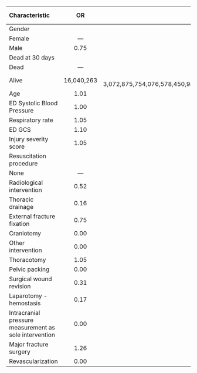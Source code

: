 **Characteristic**                                          **OR**                                                                                                          **95% CI**                                                                                                         **p-value** 
-------------------------------------------------------  ------------  ---------------------------------------------------------------------------------------------------------------------------------------------------------------------------------------------------------------------  -------------
Gender                                                                                                                                                                                                                                                                                                     
Female                                                        —                                                                                                                  —                                                                                                                         
Male                                                         0.75                                                                                                           0.38, 1.55                                                                                                             0.4     
Dead at 30 days                                                                                                                                                                                                                                                                                            
Dead                                                          —                                                                                                                  —                                                                                                                         
Alive                                                     16,040,263    0.00, 3,072,875,754,076,578,450,989,285,412,744,649,957,574,234,543,977,297,355,905,585,701,602,776,452,475,907,272,764,003,182,075,771,468,035,774,443,027,742,285,664,953,397,225,648,143,218,022,931,369,033,728       >0.9     
Age                                                          1.01                                                                                                           1.00, 1.03                                                                                                            0.094    
ED Systolic Blood Pressure                                   1.00                                                                                                           0.99, 1.02                                                                                                             0.6     
Respiratory rate                                             1.05                                                                                                           0.98, 1.12                                                                                                            0.13     
ED GCS                                                       1.10                                                                                                           0.84, 1.57                                                                                                             0.6     
Injury severity score                                        1.05                                                                                                           1.00, 1.09                                                                                                            0.027    
Resuscitation procedure                                                                                                                                                                                                                                                                                    
None                                                          —                                                                                                                  —                                                                                                                         
Radiological intervention                                    0.52                                                                                                           0.12, 1.68                                                                                                             0.3     
Thoracic drainage                                            0.16                                                                                                           0.02, 0.64                                                                                                            0.024    
External fracture fixation                                   0.75                                                                                                           0.11, 2.85                                                                                                             0.7     
Craniotomy                                                   0.00                                                                                                                                                                                                                                 >0.9     
Other intervention                                           0.00                                                                                                                                                                                                                                 >0.9     
Thoracotomy                                                  1.05                                                                                                            0.00, Inf                                                                                                            >0.9     
Pelvic packing                                               0.00                                                                                                                                                                                                                                 >0.9     
Surgical wound revision                                      0.31                                                                                                           0.02, 1.61                                                                                                             0.3     
Laparotomy - hemostasis                                      0.17                                                                                                           0.01, 1.11                                                                                                            0.13     
Intracranial pressure measurement as sole intervention       0.00                                                                                                                                                                                                                                 >0.9     
Major fracture surgery                                       1.26                                                                                                           0.35, 3.61                                                                                                             0.7     
Revascularization                                            0.00                                                                                                                                                                                                                                 >0.9     

